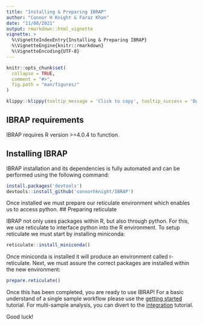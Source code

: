 ```yaml
---
title: "Installing & Preparing IBRAP"
author: "Connor H Knight & Faraz Khan"
date: "11/08/2021"
output: rmarkdown::html_vignette
vignette: >
  %\VignetteIndexEntry{Installing & Preparing IBRAP}
  %\VignetteEngine{knitr::rmarkdown}
  %\VignetteEncoding{UTF-8}
---
```


```r
knitr::opts_chunk$set(
  collapse = TRUE,
  comment = "#>",
  fig.path = "man/figures/"
)
```

```r
klippy::klippy(tooltip_message = 'Click to copy', tooltip_success = 'Done', position = c('bottom', 'right'))
```

## IBRAP requirements

IBRAP requires R version >=4.0.4 to function.

## Installing IBRAP

IBRAP installation and its dependencies is fully automated and can be performed using the following command:

```r
install.packages('devtools')
devtools::install_github('connorhknight/IBRAP')

```

Once installed we must prepare our reticulate environment which enables us to access python. 
## Preparing reticulate

IBRAP not only uses packages within R, but also through python. For this, we use reticulate to interface python into the R environment. To setup reticulate we must start by installing miniconda:

```r
reticulate::install_miniconda()

```

Once miniconda is installed it will produce an environment called r-reticulate. Next, we must assure the correct packages are installed within the new environment:

```r
prepare.reticulate()

```

Once this has been completed, you are ready to use IBRAP! For a basic understand of a single sample workflow please use the [getting started](https://connorhknight.github.io/IBRAP/articles/using_IBRAP.html) tutorial. For multi-sample analysis, you can divert to the [integration](https://connorhknight.github.io/IBRAP/articles/integration.html) tutorial. 

Good luck!
